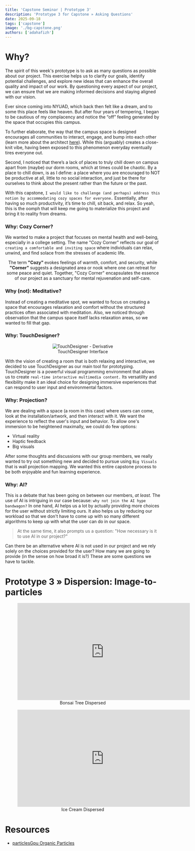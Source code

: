 ```yaml
---
title: 'Capstone Seminar | Prototype 3'
description: 'Prototype 3 for Capstone » Asking Questions'
date: 2025-09-18
tags: ['capstone']
image: './bg-capstone.png'
authors: ['adahafizh']
---
```


# Why?

The spirit of this week's prototype is to ask as many questions as possible about our project. This exercise helps us to clarify our goals, identify potential challenges, and explore new ideas that can enhance the overall quality and impact of our work. By questioning every aspect of our project, we can ensure that we are making informed decisions and staying aligned with our vision.

Ever since coming into NYUAD, which back then felt like a dream, and to some this place feels like heaven. But after four years of tempering, I began to be cautious of my complacency and notice the “off” feeling generated by the space that occupies this campus.

To further elaborate, the way that the campus space is designed encourages all communities to interact, engage, and bump into each other (learn more about the architect [here](https://www.vinoly.com/)). While this (arguably) creates a close-knit vibe, having been exposed to this phenomenon everyday eventually tires everyone out. 

Second, I noticed that there’s a lack of places to truly chill down on campus apart from (maybe) our dorm rooms, which at times could be chaotic. By a place to chill down, is as I define: a place where you are encouraged to NOT be productive at all, little to no social interaction, and just be there for ourselves to think about the present rather than the future or the past. 
 
With this capstone, `I would like to challenge (and perhaps) address this notion by accommodating cozy spaces for everyone.` Essentially, after having so much productivity, it’s time to chill, sit back, and relax. So yeah, this is the oomph that will keep me going to materialize this project and bring it to reality from dreams.

### Why: Cozy Corner?

We wanted to make a project that focuses on mental health and well-being, especially in a college setting. The name "Cozy Corner" reflects our goal of `creating a comfortable and inviting space` where individuals can relax, unwind, and find solace from the stresses of academic life. 

<div align="center">
    <p>  
        The term <b> "Cozy" </b> evokes feelings of warmth, comfort, and security, while <b> "Corner" </b> suggests a designated area or nook where one can retreat for some peace and quiet. Together, "Cozy Corner" encapsulates the essence of our project as a sanctuary for mental rejuvenation and self-care.
    </p>
</div>

### Why (not): Meditative?

Instead of creating a meditative spot, we wanted to focus on creating a space that encourages relaxation and comfort without the structured practices often associated with meditation. Also, we noticed through observation that the campus space itself lacks relaxation areas, so we wanted to fill that gap. 

### Why: TouchDesigner?

<div align="center">
    <figure>
        <img src="https://derivative.ca/sites/default/files/field/body-images/YeahEditor.jpg" alt="TouchDesigner - Derivative"/>
        <figcaption> TouchDesigner Interface </figcaption>
    </figure>
</div>

With the vision of creating a room that is both relaxing and interactive, we decided to use TouchDesigner as our main tool for prototyping. TouchDesigner is a powerful visual programming environment that allows us to create `real-time interactive multimedia content.` Its versatility and flexibility make it an ideal choice for designing immersive experiences that can respond to user input and environmental factors.

### Why: Projection?

We are dealing with a space (a room in this case) where users can come, look at the installation/artwork, and then interact with it. We want the experience to reflect the user's input and behavior. To allow one's immersion to be heightened maximally, we could do few options:
- Virtual reality
- Haptic feedback
- Big visuals

After some thoughts and discussions with our group members, we really wanted to try out something new and decided to pursue using `Big Visuals` that is wall projection mapping. We wanted this entire capstone process to be both enjoyable and fun learning experience.  

### Why: AI?

This is a debate that has been going on between our members, *at least.* The use of AI is intriguing in our case because: `why not join the AI hype bandwagon?` In one hand, AI helps us a lot by actually providing more choices for the user without strictly limiting ours. It also helps us by reducing our workload so that we don't have to come up with so many different algorithms to keep up with what the user can do in our space. 

> At the same time, it also prompts us a question: "How necessary is it to use AI in our project?" 

Can there be an alternative where AI is not used in our project and we rely solely on the choices provided for the user? How many we are going to provide (in the sense on how broad it is?) These are some questions we have to tackle.

# Prototype 3 » Dispersion: Image-to-particles 

<div align="center"> 
    <figure>
        <iframe width="560" height="315" src="https://www.youtube.com/embed/NNGCLOLPy_Y?si=QorNTcinJO6iIkoR" title="YouTube video player" frameborder="0" allow="accelerometer; autoplay; clipboard-write; encrypted-media; gyroscope; picture-in-picture; web-share" referrerpolicy="strict-origin-when-cross-origin" allowfullscreen></iframe>
        <figcaption> Bonsai Tree Dispersed </figcaption>
    </figure>
    <figure>
        <iframe width="560" height="315" src="https://www.youtube.com/watch?v=NNGCLOLPy_Y" title="YouTube video player" frameborder="0" allow="accelerometer; autoplay; clipboard-write; encrypted-media; gyroscope; picture-in-picture; web-share" referrerpolicy="strict-origin-when-cross-origin" allowfullscreen></iframe>
        <figcaption> Ice Cream Dispersed </figcaption>
    </figure>
    </div>

# Resources

- [particlesGpu Organic Particles](https://www.youtube.com/watch?v=hrxn_ouFyV0)
